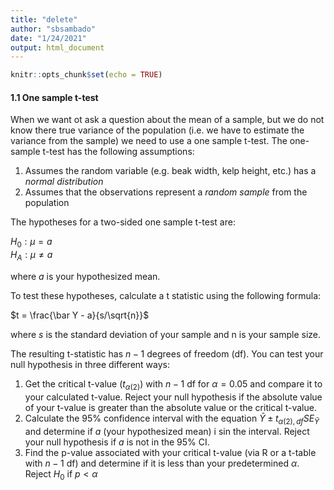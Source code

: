 ```yaml
---
title: "delete"
author: "sbsambado"
date: "1/24/2021"
output: html_document
---
```


```r
knitr::opts_chunk$set(echo = TRUE)
```

#### 1.1 One sample t-test  
  
When we want ot ask a question about the mean of a sample, but we do not know there true variance of the population (i.e. we have to estimate the variance from the sample) we need to use a one sample t-test. The one-sample t-test has the following assumptions:  
  
1. Assumes the random variable (e.g. beak width, kelp height, etc.) has a *normal distribution*  
2. Assumes that the observations represent a *random sample* from the population  
  
The hypotheses for a two-sided one sample t-test are: 
  
$H_0 : \mu = a$  
$H_A : \mu \neq a$  
  
where $a$ is your hypothesized mean.  
  
To test these hypotheses, calculate a t statistic using the following formula:  
  
$t = \frac{\bar Y - a}{s/\sqrt{n}}$  
  
where $s$ is the standard deviation of your sample and n is your sample size.  
  
The resulting t-statistic has $n-1$ degrees of freedom (df). You can test your null hypothesis in three different ways:   
  
1. Get the critical t-value $(t_{\alpha(2)})$ with $n-1$ df for $\alpha = 0.05$ and compare it to your calculated t-value. Reject your null hypothesis if the absolute value of your t-value is greater than the absolute value or the critical t-value.  
2. Calculate the 95% confidence interval with the equation $\bar Y \pm t_{\alpha(2),df}SE_{\bar Y}$ and determine if $a$ (your hypothesized mean) i sin the interval. Reject your null hypothesis if $a$ is not in the 95% CI.    
3. Find the p-value associated with your critical t-value (via R or a t-table with $n-1$ df) and determine if it is less than your predetermined $\alpha$. Reject $H_0$ if $p<\alpha$  